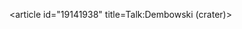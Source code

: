 <article id="19141938" title=Talk:Dembowski (crater)>
	<talkpage id="19141938" title="Talk:Dembowski (crater)">
{{WikiProject Solar System|class=start|importance=low|Moon=yes|Moon-importance=low}}
{{WikiProject Astronomy|class=start|importance=low}}
	</talkpage>
</article>